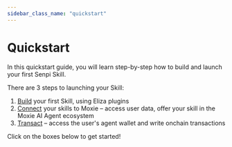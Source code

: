 ```yaml
---
sidebar_class_name: "quickstart"
---
```



# Quickstart

In this quickstart guide, you will learn step-by-step how to build and launch your first Senpi Skill.

There are 3 steps to launching your Skill:

1. [Build](./01-build-your-first-skill.mdx) your first Skill, using Eliza plugins
2. [Connect](./02-connect-skills-to-senpi.mdx) your skills to Moxie – access user data, offer your skill in the Moxie AI Agent ecosystem
3. [Transact](./03-execute-transactions-in-skill.mdx) – access the user's agent wallet and write onchain transactions

Click on the boxes below to get started!

<DocCardList />
